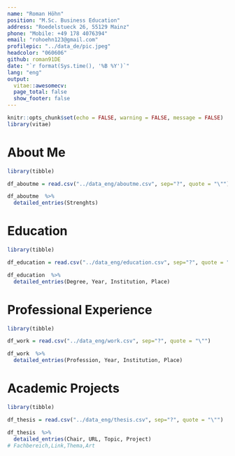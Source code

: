 ```yaml
---
name: "Roman Höhn"
position: "M.Sc. Business Education"
address: "Roedelstueck 26, 55129 Mainz"
phone: "Mobile: +49 178 4076394"
email: "rohoehn123@gmail.com"
profilepic: "../data_de/pic.jpeg"
headcolor: "060606"
github: roman91DE
date: "`r format(Sys.time(), '%B %Y')`"
lang: "eng"
output: 
  vitae::awesomecv:
  page_total: false
  show_footer: false
---
```


```r
knitr::opts_chunk$set(echo = FALSE, warning = FALSE, message = FALSE)
library(vitae)
```


# About Me

```r
library(tibble)

df_aboutme = read.csv("../data_eng/aboutme.csv", sep="?", quote = "\"")

df_aboutme  %>%
  detailed_entries(Strenghts)
```

# Education

```r
library(tibble)

df_education = read.csv("../data_eng/education.csv", sep="?", quote = "\"")

df_education  %>%
  detailed_entries(Degree, Year, Institution, Place)
```

# Professional Experience 

```r
library(tibble)

df_work = read.csv("../data_eng/work.csv", sep="?", quote = "\"")

df_work  %>%
  detailed_entries(Profession, Year, Institution, Place)
```

# Academic Projects

```r
library(tibble)

df_thesis = read.csv("../data_eng/thesis.csv", sep="?", quote = "\"")

df_thesis  %>%
  detailed_entries(Chair, URL, Topic, Project)
# Fachbereich,Link,Thema,Art
```


